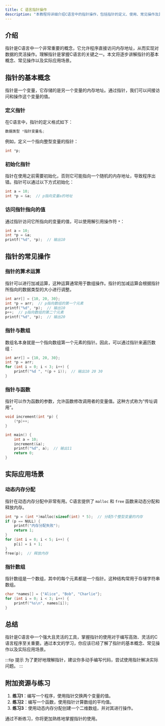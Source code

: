 ```yaml
---
title: C 语言指针操作
description: "本教程将详细介绍C语言中的指针操作，包括指针的定义、使用、常见操作及其实际应用场景，适合初学者学习。"
---
```


## 介绍

指针是C语言中一个非常重要的概念，它允许程序直接访问内存地址，从而实现对数据的灵活操作。理解指针是掌握C语言的关键之一。本文将逐步讲解指针的基本概念、常见操作以及实际应用场景。

## 指针的基本概念

指针是一个变量，它存储的是另一个变量的内存地址。通过指针，我们可以间接访问和操作这个变量的值。

### 定义指针

在C语言中，指针的定义格式如下：

```c
数据类型 *指针变量名;
```

例如，定义一个指向整型变量的指针：

```c
int *p;
```

### 初始化指针

指针在使用之前需要初始化，否则它可能指向一个随机的内存地址，导致程序出错。指针可以通过以下方式初始化：

```c
int a = 10;
int *p = &a;  // p指向变量a的地址
```

### 访问指针指向的值

通过指针访问它所指向的变量的值，可以使用解引用操作符 `*`：

```c
int a = 10;
int *p = &a;
printf("%d", *p);  // 输出10
```

## 指针的常见操作

### 指针的算术运算

指针可以进行加减运算，这种运算通常用于数组操作。指针的加减运算会根据指针所指向的数据类型的大小进行调整。

```c
int arr[] = {10, 20, 30};
int *p = arr;  // p指向数组的第一个元素
printf("%d", *p);  // 输出10
p++;  // p指向数组的第二个元素
printf("%d", *p);  // 输出20
```

### 指针与数组

数组名本身就是一个指向数组第一个元素的指针。因此，可以通过指针来遍历数组：

```c
int arr[] = {10, 20, 30};
int *p = arr;
for (int i = 0; i < 3; i++) {
    printf("%d ", *(p + i));  // 输出10 20 30
}
```

### 指针与函数

指针可以作为函数的参数，允许函数修改调用者的变量值。这种方式称为“传址调用”。

```c
void increment(int *p) {
    (*p)++;
}

int main() {
    int a = 10;
    increment(&a);
    printf("%d", a);  // 输出11
    return 0;
}
```

## 实际应用场景

### 动态内存分配

指针在动态内存分配中非常有用。C语言提供了 `malloc` 和 `free` 函数来动态分配和释放内存。

```c
int *p = (int *)malloc(sizeof(int) * 5);  // 分配5个整型变量的内存
if (p == NULL) {
    printf("内存分配失败");
    return 1;
}
for (int i = 0; i < 5; i++) {
    p[i] = i + 1;
}
free(p);  // 释放内存
```

### 指针数组

指针数组是一个数组，其中的每个元素都是一个指针。这种结构常用于存储字符串数组。

```c
char *names[] = {"Alice", "Bob", "Charlie"};
for (int i = 0; i < 3; i++) {
    printf("%s\n", names[i]);
}
```

## 总结

指针是C语言中一个强大且灵活的工具，掌握指针的使用对于编写高效、灵活的C语言程序至关重要。通过本文的学习，你应该已经了解了指针的基本概念、常见操作以及实际应用场景。

:::tip 提示
为了更好地理解指针，建议你多动手编写代码，尝试使用指针解决实际问题。
:::

## 附加资源与练习

1. **练习1**：编写一个程序，使用指针交换两个变量的值。
2. **练习2**：编写一个函数，使用指针计算数组的平均值。
3. **练习3**：使用动态内存分配创建一个二维数组，并对其进行操作。

通过不断练习，你将更加熟练地掌握指针的使用。